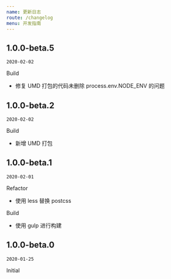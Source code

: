 ```yaml
---
name: 更新日志
route: /changelog
menu: 开发指南
---
```


## 1.0.0-beta.5
`2020-02-02`

Build
- 修复 UMD 打包的代码未删除 process.env.NODE_ENV 的问题

## 1.0.0-beta.2
`2020-02-02`

Build
- 新增 UMD 打包

## 1.0.0-beta.1
`2020-02-01`

Refactor
- 使用 less 替换 postcss

Build
- 使用 gulp 进行构建



## 1.0.0-beta.0
`2020-01-25`

Initial
